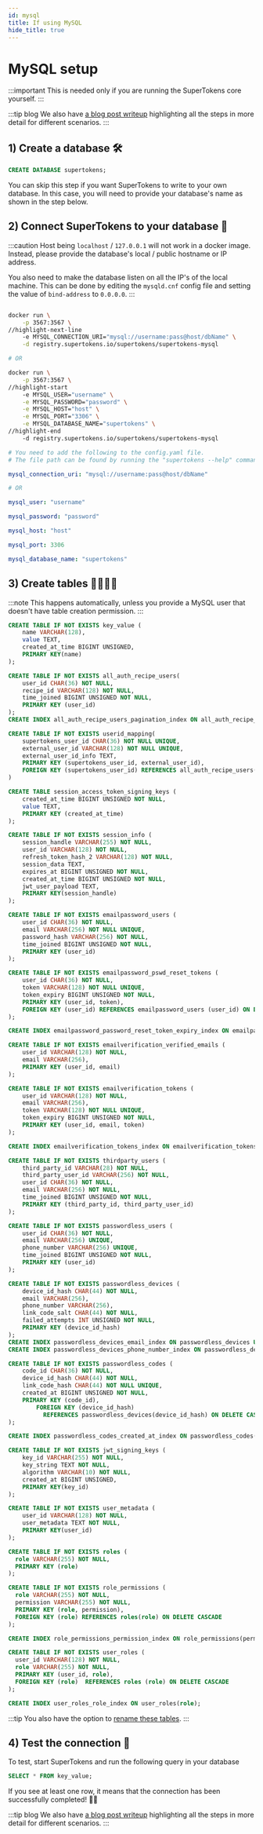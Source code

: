 ```yaml
---
id: mysql
title: If using MySQL
hide_title: true
---
```


<!-- COPY DOCS -->
<!-- ./community/database-setup/mysql.mdx -->


# MySQL setup

:::important
This is needed only if you are running the SuperTokens core yourself.
:::

:::tip blog
We also have [a blog post writeup](https://supertokens.com/blog/connect-supertokens-to-database) highlighting all the steps in more detail for different scenarios.
:::

## 1) Create a database 🛠️
```sql
CREATE DATABASE supertokens;
```
You can skip this step if you want SuperTokens to write to your own database. In this case, you will need to provide your database's name as shown in the step below. 

## 2) Connect SuperTokens to your database 🔌

<SelfHostedTabs>
<TabItem value="with-docker">

:::caution
Host being `localhost` / `127.0.0.1` will not work in a docker image. Instead, please provide the database's local / public hostname or IP address.

You also need to make the database listen on all the IP's of the local machine.
This can be done by editing the `mysqld.cnf` config file and setting the value of `bind-address` to `0.0.0.0`. 
:::

```bash

docker run \
    -p 3567:3567 \
//highlight-next-line
    -e MYSQL_CONNECTION_URI="mysql://username:pass@host/dbName" \
    -d registry.supertokens.io/supertokens/supertokens-mysql

# OR

docker run \
    -p 3567:3567 \
//highlight-start
    -e MYSQL_USER="username" \
    -e MYSQL_PASSWORD="password" \
	-e MYSQL_HOST="host" \
	-e MYSQL_PORT="3306" \
    -e MYSQL_DATABASE_NAME="supertokens" \
//highlight-end
    -d registry.supertokens.io/supertokens/supertokens-mysql
```
</TabItem>

<TabItem value="without-docker">

</TabItem>
<TabItem value="without-docker">

```yaml
# You need to add the following to the config.yaml file.
# The file path can be found by running the "supertokens --help" command

mysql_connection_uri: "mysql://username:pass@host/dbName"

# OR

mysql_user: "username"

mysql_password: "password"

mysql_host: "host"

mysql_port: 3306

mysql_database_name: "supertokens"
```

</TabItem>
</SelfHostedTabs>

## 3) Create tables 👩‍💻👨‍💻

:::note
This happens automatically, unless you provide a MySQL user that doesn't have table creation permission.
:::

```sql
CREATE TABLE IF NOT EXISTS key_value (
    name VARCHAR(128),
    value TEXT,
    created_at_time BIGINT UNSIGNED,
    PRIMARY KEY(name)
);

CREATE TABLE IF NOT EXISTS all_auth_recipe_users(
    user_id CHAR(36) NOT NULL,
    recipe_id VARCHAR(128) NOT NULL,
    time_joined BIGINT UNSIGNED NOT NULL,
    PRIMARY KEY (user_id)
);
CREATE INDEX all_auth_recipe_users_pagination_index ON all_auth_recipe_users (time_joined DESC, user_id DESC);

CREATE TABLE IF NOT EXISTS userid_mapping(
    supertokens_user_id CHAR(36) NOT NULL UNIQUE,
    external_user_id VARCHAR(128) NOT NULL UNIQUE,
    external_user_id_info TEXT,
    PRIMARY KEY (supertokens_user_id, external_user_id),
    FOREIGN KEY (supertokens_user_id) REFERENCES all_auth_recipe_users(user_id) ON DELETE CASCADE
)

CREATE TABLE session_access_token_signing_keys (
    created_at_time BIGINT UNSIGNED NOT NULL,
    value TEXT,
    PRIMARY KEY (created_at_time)
);

CREATE TABLE IF NOT EXISTS session_info (
    session_handle VARCHAR(255) NOT NULL,
    user_id VARCHAR(128) NOT NULL,
    refresh_token_hash_2 VARCHAR(128) NOT NULL,
    session_data TEXT,
    expires_at BIGINT UNSIGNED NOT NULL,
    created_at_time BIGINT UNSIGNED NOT NULL,
    jwt_user_payload TEXT,
    PRIMARY KEY(session_handle)
);

CREATE TABLE IF NOT EXISTS emailpassword_users (
    user_id CHAR(36) NOT NULL,
    email VARCHAR(256) NOT NULL UNIQUE,
    password_hash VARCHAR(256) NOT NULL,
    time_joined BIGINT UNSIGNED NOT NULL,
    PRIMARY KEY (user_id)
);

CREATE TABLE IF NOT EXISTS emailpassword_pswd_reset_tokens (
    user_id CHAR(36) NOT NULL,
    token VARCHAR(128) NOT NULL UNIQUE,
    token_expiry BIGINT UNSIGNED NOT NULL,
    PRIMARY KEY (user_id, token),
    FOREIGN KEY (user_id) REFERENCES emailpassword_users (user_id) ON DELETE CASCADE ON UPDATE CASCADE
);

CREATE INDEX emailpassword_password_reset_token_expiry_index ON emailpassword_pswd_reset_tokens(token_expiry);

CREATE TABLE IF NOT EXISTS emailverification_verified_emails (
    user_id VARCHAR(128) NOT NULL,
    email VARCHAR(256),
    PRIMARY KEY (user_id, email)
);

CREATE TABLE IF NOT EXISTS emailverification_tokens (
    user_id VARCHAR(128) NOT NULL,
    email VARCHAR(256),
    token VARCHAR(128) NOT NULL UNIQUE,
    token_expiry BIGINT UNSIGNED NOT NULL,
    PRIMARY KEY (user_id, email, token)
);

CREATE INDEX emailverification_tokens_index ON emailverification_tokens(token_expiry);

CREATE TABLE IF NOT EXISTS thirdparty_users (
    third_party_id VARCHAR(28) NOT NULL,
    third_party_user_id VARCHAR(256) NOT NULL,
    user_id CHAR(36) NOT NULL,
    email VARCHAR(256) NOT NULL,
    time_joined BIGINT UNSIGNED NOT NULL,
    PRIMARY KEY (third_party_id, third_party_user_id)
);

CREATE TABLE IF NOT EXISTS passwordless_users (
    user_id CHAR(36) NOT NULL,
    email VARCHAR(256) UNIQUE,
    phone_number VARCHAR(256) UNIQUE,
    time_joined BIGINT UNSIGNED NOT NULL,
    PRIMARY KEY (user_id)
);

CREATE TABLE IF NOT EXISTS passwordless_devices (
	device_id_hash CHAR(44) NOT NULL,
    email VARCHAR(256),
	phone_number VARCHAR(256),
	link_code_salt CHAR(44) NOT NULL,
	failed_attempts INT UNSIGNED NOT NULL,
	PRIMARY KEY (device_id_hash)
);
CREATE INDEX passwordless_devices_email_index ON passwordless_devices USING HASH (email);
CREATE INDEX passwordless_devices_phone_number_index ON passwordless_devices USING HASH (phone_number);

CREATE TABLE IF NOT EXISTS passwordless_codes (
	code_id CHAR(36) NOT NULL,
    device_id_hash CHAR(44) NOT NULL,
	link_code_hash CHAR(44) NOT NULL UNIQUE,
	created_at BIGINT UNSIGNED NOT NULL,
	PRIMARY KEY (code_id),
        FOREIGN KEY (device_id_hash)
          REFERENCES passwordless_devices(device_id_hash) ON DELETE CASCADE ON UPDATE CASCADE
);

CREATE INDEX passwordless_codes_created_at_index ON passwordless_codes(created_at);

CREATE TABLE IF NOT EXISTS jwt_signing_keys (
    key_id VARCHAR(255) NOT NULL,
    key_string TEXT NOT NULL,
    algorithm VARCHAR(10) NOT NULL,
    created_at BIGINT UNSIGNED,
    PRIMARY KEY(key_id)
);

CREATE TABLE IF NOT EXISTS user_metadata (
    user_id VARCHAR(128) NOT NULL,
    user_metadata TEXT NOT NULL,
    PRIMARY KEY(user_id)
);

CREATE TABLE IF NOT EXISTS roles (
  role VARCHAR(255) NOT NULL,
  PRIMARY KEY (role)  
);

CREATE TABLE IF NOT EXISTS role_permissions (
  role VARCHAR(255) NOT NULL,
  permission VARCHAR(255) NOT NULL,
  PRIMARY KEY (role, permission),
  FOREIGN KEY (role) REFERENCES roles(role) ON DELETE CASCADE
);

CREATE INDEX role_permissions_permission_index ON role_permissions(permission);

CREATE TABLE IF NOT EXISTS user_roles (
  user_id VARCHAR(128) NOT NULL,
  role VARCHAR(255) NOT NULL,
  PRIMARY KEY (user_id, role),
  FOREIGN KEY (role)  REFERENCES roles (role) ON DELETE CASCADE
);

CREATE INDEX user_roles_role_index ON user_roles(role);
```

:::tip
You also have the option to [rename these tables](./rename-database-tables).
:::

## 4) Test the connection 🤞
To test, start SuperTokens and run the following query in your database
```sql
SELECT * FROM key_value;
```
If you see at least one row, it means that the connection has been successfully completed! 🥳🎉

:::tip blog
We also have [a blog post writeup](https://supertokens.com/blog/connect-supertokens-to-database) highlighting all the steps in more detail for different scenarios.
:::